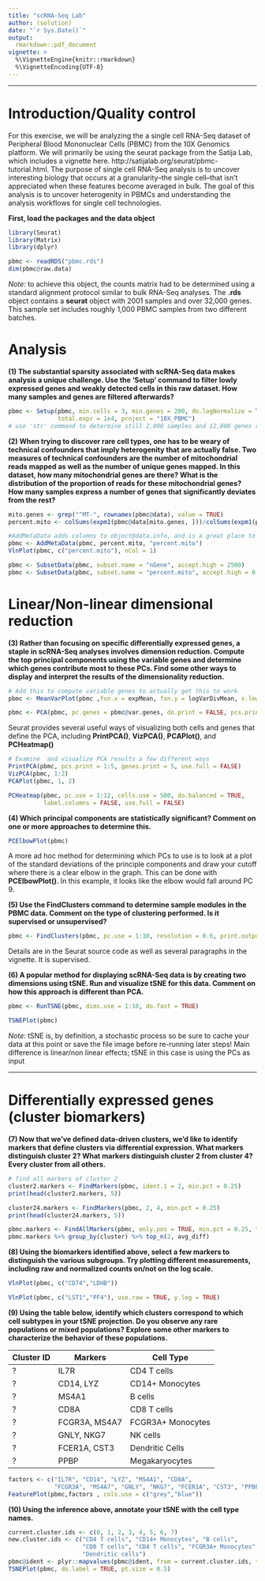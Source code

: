 ```yaml
---
title: "scRNA-Seq Lab"
author: (solution)
date: "`r Sys.Date()`"
output:
  rmarkdown::pdf_document
vignette: >
  %\VignetteEngine{knitr::rmarkdown}
  %\VignetteEncoding{UTF-8}
---
```

***

# Introduction/Quality control
For this exercise, we will be analyzing the a single cell RNA-Seq dataset of Peripheral Blood Mononuclear Cells (PBMC) from the 10X Genomics platform. We will primarily be using the seurat package from the Satija Lab, which includes a vignette here. http://satijalab.org/seurat/pbmc-tutorial.html. The purpose of single cell RNA-Seq analysis is to uncover interesting biology that occurs at a granularity--the single cell--that isn't appreciated when these features become averaged in bulk. The goal of this analysis is to uncover heterogenity in PBMCs and understanding the analysis workflows for single cell technologies. 

**First, load the packages and the data object**
```r
library(Seurat)
library(Matrix)
library(dplyr)

pbmc <- readRDS("pbmc.rds")
dim(pbmc@raw.data)
```
*Note:* to achieve this object, the counts matrix had to be determined using a standard alignment protocol similar to bulk RNA-Seq analyses. The **.rds** object contains a **seurat** object with 2001 samples and over 32,000 genes. This sample set includes roughly 1,000 PBMC samples from two different batches. \newpage

# Analysis
**(1) The substantial sparsity associated with scRNA-Seq data makes analysis a unique challenge. Use the 'Setup' command to filter lowly expressed genes and weakly detected cells in this raw dataset. How many samples and genes are filtered afterwards?**
```r
pbmc <- Setup(pbmc, min.cells = 3, min.genes = 200, do.logNormalize = TRUE,
              total.expr = 1e4, project = "10X_PBMC")
# use 'str' command to determine still 2,000 samples and 12,800 genes remain after filter
```

**(2) When trying to discover rare cell types, one has to be weary of technical confounders that imply heterogenity that are actually false. Two measures of technical confounders are the number of mitochondrial reads mapped as well as the number of unique genes mapped. In this dataset, how many mitochondrial genes are there? What is the distribution of the proportion of reads for these mitochondrial genes? How many samples express a number of genes that significantly deviates from the rest?**

```r
mito.genes <- grep("^MT-", rownames(pbmc@data), value = TRUE)
percent.mito <- colSums(expm1(pbmc@data[mito.genes, ]))/colSums(expm1(pbmc@data))

#AddMetaData adds columns to object@data.info, and is a great place to stash QC stats
pbmc <- AddMetaData(pbmc, percent.mito, "percent.mito")
VlnPlot(pbmc, c("percent.mito"), nCol = 1)

pbmc <- SubsetData(pbmc, subset.name = "nGene", accept.high = 2500)
pbmc <- SubsetData(pbmc, subset.name = "percent.mito", accept.high = 0.05)
```


# Linear/Non-linear dimensional reduction
**(3) Rather than focusing on specific differentially expressed genes, a staple in scRNA-Seq analyses involves dimension reduction. Compute the top principal components using the variable genes and determine which genes contribute most to these PCs. Find some other ways to display and interpret the results of the dimensionality reduction. **


```r
# Add this to compute variable genes to actually get this to work 
pbmc <- MeanVarPlot(pbmc ,fxn.x = expMean, fxn.y = logVarDivMean, x.low.cutoff = 0.0125, x.high.cutoff = 3, y.cutoff = 0.5, do.contour = FALSE)
```

```r
pbmc <- PCA(pbmc, pc.genes = pbmc@var.genes, do.print = FALSE, pcs.print = 5, genes.print = 5)
```

Seurat provides several useful ways of visualizing both cells and genes that define the PCA, including **PrintPCA()**, **VizPCA()**, **PCAPlot()**, and **PCHeatmap()**

```r
# Examine  and visualize PCA results a few different ways
PrintPCA(pbmc, pcs.print = 1:5, genes.print = 5, use.full = FALSE)
VizPCA(pbmc, 1:2)
PCAPlot(pbmc, 1, 2)
```
```r
PCHeatmap(pbmc, pc.use = 1:12, cells.use = 500, do.balanced = TRUE,
          label.columns = FALSE, use.full = FALSE)
```

**(4) Which principal components are statistically significant? Comment on one or more approaches to determine this.**
```r
PCElbowPlot(pbmc)
```
A more ad hoc method for determining which PCs to use is to look at a plot of the standard deviations of the principle components and draw your cutoff where there is a clear elbow in the graph. This can be done with **PCElbowPlot()**. In this example, it looks like the elbow would fall around PC 9.


**(5) Use the FindClusters command to determine sample modules in the PBMC data. Comment on the type of clustering performed. Is it supervised or unsupervised?**
```r
pbmc <- FindClusters(pbmc, pc.use = 1:10, resolution = 0.6, print.output = 0, save.SNN = T)
```
Details are in the Seurat source code as well as several paragraphs in the vignette. It is supervised. 

**(6) A popular method for displaying scRNA-Seq data is by creating two dimensions using tSNE. Run and visualize tSNE for this data. Comment on how this approach is different than PCA.**

```r
pbmc <- RunTSNE(pbmc, dims.use = 1:10, do.fast = TRUE)
```

```r
TSNEPlot(pbmc)
```
*Note:* tSNE is, by definition, a stochastic process so be sure to cache your data at this point or save the file image before re-running later steps! 
Main difference is linear/non linear effects; tSNE in this case is using the PCs as input

***
# Differentially expressed genes (cluster biomarkers)
**(7) Now that we've defined data-driven clusters, we'd like to identify markers that define clusters via differential expression. What markers distinguish cluster 2? What markers distinguish cluster 2 from cluster 4? Every cluster from all others. **

```r
# find all markers of cluster 2
cluster2.markers <- FindMarkers(pbmc, ident.1 = 2, min.pct = 0.25)
print(head(cluster2.markers, 5))

cluster24.markers <- FindMarkers(pbmc, 2, 4, min.pct = 0.25)
print(head(cluster24.markers, 5))

pbmc.markers <- FindAllMarkers(pbmc, only.pos = TRUE, min.pct = 0.25, thresh.use = 0.25)
pbmc.markers %>% group_by(cluster) %>% top_n(2, avg_diff)
```

**(8) Using the biomarkers identified above, select a few markers to distinguish the various subgroups. Try plotting different measurements, including raw and normalized counts on/not on the log scale. **

```r
VlnPlot(pbmc, c("CD74","LDHB"))

VlnPlot(pbmc, c("LST1","PF4"), use.raw = TRUE, y.log = TRUE)
```

**(9) Using the table below, identify which clusters correspond to which cell subtypes in your tSNE projection. Do you observe any rare populations or mixed populations? Explore some other markers to characterize the behavior of these populations.**

Cluster ID | Markers       | Cell Type
-----------|---------------|----------
?          | IL7R          | CD4 T cells
?          | CD14, LYZ     | CD14+ Monocytes
?          | MS4A1         | B cells
?          | CD8A          | CD8 T cells
?          | FCGR3A, MS4A7 | FCGR3A+ Monocytes
?          | GNLY, NKG7    | NK cells
?          | FCER1A, CST3  | Dendritic Cells
?          | PPBP          | Megakaryocytes


```r
factors <- c("IL7R", "CD14", "LYZ", "MS4A1", "CD8A",
             "FCGR3A", "MS4A7", "GNLY", "NKG7", "FCER1A", "CST3", "PPBP")
FeaturePlot(pbmc,factors , cols.use = c("grey","blue"))
```

**(10) Using the inference above, annotate your tSNE with the cell type names.**

```r
current.cluster.ids <- c(0, 1, 2, 3, 4, 5, 6, 7)
new.cluster.ids <- c("CD4 T cells", "CD14+ Monocytes", "B cells",
                     "CD8 T cells", "CD4 T cells", "FCGR3A+ Monocytes", "NK cells",
                     "Dendritic cells")
pbmc@ident <- plyr::mapvalues(pbmc@ident, from = current.cluster.ids, to = new.cluster.ids)
TSNEPlot(pbmc, do.label = TRUE, pt.size = 0.5)
```
